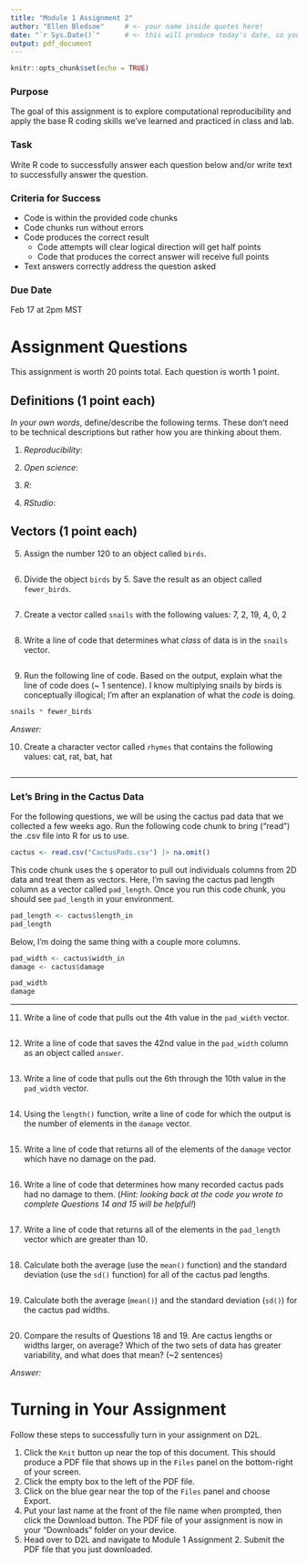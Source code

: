 ```yaml
---
title: "Module 1 Assignment 2"
author: "Ellen Bledsoe"     # <- your name inside quotes here!
date: "`r Sys.Date()`"      # <- this will produce today's date, so you can leave it
output: pdf_document
---
```


```r
knitr::opts_chunk$set(echo = TRUE)
```

### Purpose

The goal of this assignment is to explore computational reproducibility and apply the base R coding skills we've learned and practiced in class and lab.

### Task

Write R code to successfully answer each question below and/or write text to successfully answer the question.

### Criteria for Success

-   Code is within the provided code chunks
-   Code chunks run without errors
-   Code produces the correct result
    -   Code attempts will clear logical direction will get half points
    -   Code that produces the correct answer will receive full points
-   Text answers correctly address the question asked

### Due Date

Feb 17 at 2pm MST

# Assignment Questions

This assignment is worth 20 points total. Each question is worth 1 point.

## Definitions (1 point each)

*In your own words*, define/describe the following terms. These don't need to be technical descriptions but rather how you are thinking about them.

1.  *Reproducibility*:

2.  *Open science*:

3.  *R*:

4.  *RStudio*:

## Vectors (1 point each)

5.  Assign the number 120 to an object called `birds`.

```r

```

6.  Divide the object `birds` by 5. Save the result as an object called `fewer_birds`.

```r

```

7.  Create a vector called `snails` with the following values: 7, 2, 19, 4, 0, 2

```r

```

8.  Write a line of code that determines what *class* of data is in the `snails` vector.

```r

```

9.  Run the following line of code. Based on the output, explain what the line of code does (\~ 1 sentence). I know multiplying snails by birds is conceptually illogical; I'm after an explanation of what the *code* is doing.

```r
snails * fewer_birds
```

*Answer:*

10. Create a character vector called `rhymes` that contains the following values: cat, rat, bat, hat

```r

```

------------------------------------------------------------------------

### Let's Bring in the Cactus Data

For the following questions, we will be using the cactus pad data that we collected a few weeks ago. Run the following code chunk to bring ("read") the .csv file into R for us to use.

```r
cactus <- read.csv("CactusPads.csv") |> na.omit()
```

This code chunk uses the `$` operator to pull out individuals columns from 2D data and treat them as vectors. Here, I'm saving the cactus pad length column as a vector called `pad_length`. Once you run this code chunk, you should see `pad_length` in your environment.

```r
pad_length <- cactus$length_in
pad_length
```

Below, I'm doing the same thing with a couple more columns.

```r
pad_width <- cactus$width_in
damage <- cactus$damage

pad_width
damage
```

------------------------------------------------------------------------

11. Write a line of code that pulls out the 4th value in the `pad_width` vector.

```r

```

12. Write a line of code that saves the 42nd value in the `pad_width` column as an object called `answer`.

```r

```

13. Write a line of code that pulls out the 6th through the 10th value in the `pad_width` vector.

```r

```

14. Using the `length()` function, write a line of code for which the output is the number of elements in the `damage` vector.

```r

```

15. Write a line of code that returns all of the elements of the `damage` vector which have no damage on the pad.

```r

```

16. Write a line of code that determines how many recorded cactus pads had no damage to them. (*Hint: looking back at the code you wrote to complete Questions 14 and 15 will be helpful!*)

```r

```

17. Write a line of code that returns all of the elements in the `pad_length` vector which are greater than 10.

```r

```

18. Calculate both the average (use the `mean()` function) and the standard deviation (use the `sd()` function) for all of the cactus pad lengths.

```r

```

19. Calculate both the average (`mean()`) and the standard deviation (`sd()`) for the cactus pad widths.

```r

```

20. Compare the results of Questions 18 and 19. Are cactus lengths or widths larger, on average? Which of the two sets of data has greater variability, and what does that mean? (\~2 sentences)

*Answer:*

# Turning in Your Assignment

Follow these steps to successfully turn in your assignment on D2L.

1.  Click the `Knit` button up near the top of this document. This should produce a PDF file that shows up in the `Files` panel on the bottom-right of your screen.
2.  Click the empty box to the left of the PDF file.
3.  Click on the blue gear near the top of the `Files` panel and choose Export.
4.  Put your last name at the front of the file name when prompted, then click the Download button. The PDF file of your assignment is now in your "Downloads" folder on your device.
5.  Head over to D2L and navigate to Module 1 Assignment 2. Submit the PDF file that you just downloaded.
